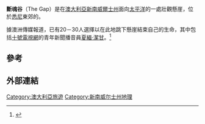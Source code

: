 {{Location map |Australia Sydney |width=250 |caption=斷魂谷在悉尼的位置}}
'''斷魂谷'''（The Gap）是在[[澳大利亞|澳大利亞]][[新南威爾士州|新南威爾士州]]面向[[太平洋|太平洋]]的一處壯觀懸崖，位於[[悉尼|悉尼]]東郊的{{le|沃森灣 (新南威爾士)|Watsons Bay, New South Wales|沃森灣}}。<!-- near [[South_Head|South Head]]. -->

據澳洲傳媒報道，已有20－30人選擇以在此地跳下懸崖結束自己的生命，其中包括[[十號電視網|十號電視網]]的青年新聞播音員[[夏緬·潔甘|夏緬·潔甘]]。<ref>{{cite web|title=Walks around Sydney Harbour|url=http://www.sydney.com.au/harbwalk.htm|work=Sydney Online|date=日期不詳|accessdate=2007-07-26|archive-date=2007-08-29|archive-url=https://web.archive.org/web/20070829164202/http://www.sydney.com.au/harbwalk.htm|dead-url=no}}</ref>

==參考==
{{reflist}}

==外部連結 ==
{{geolinks-start|-33.843519|151.284599}}
<!-- 
{{NewSouthWales-geo-stub}} -->

[[Category:澳大利亞旅遊|Category:澳大利亞旅遊]]
[[Category:新南威尔士州地理|Category:新南威尔士州地理]]